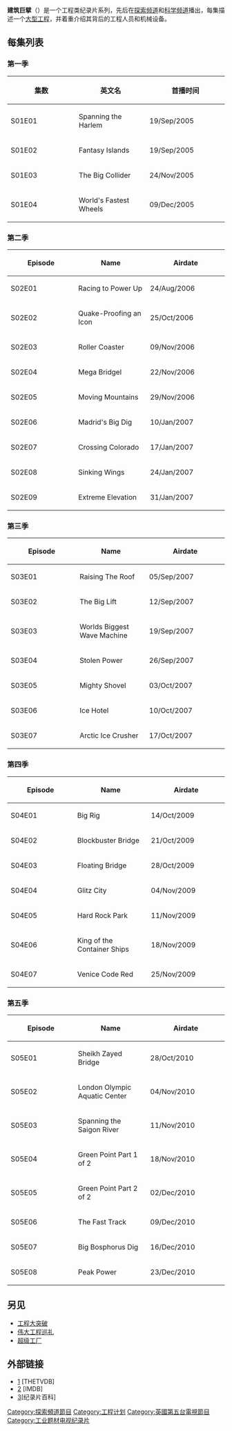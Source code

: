 {{refimprove|time=2014-03-01}}
{{Infobox television
| show_name            = Mega Builders<br>建筑巨擘
| image                = 
| caption              = Title card
| format               = 纪录片
| camera               =
| picture_format       =
| audio_format         =
| runtime              = 45分钟（不含广告）
| creator              =
| developer            =
| producer             =
| executive_producer   =
| starring             =
| presenter            = 
| theme_music_composer =
| opentheme            =
| endtheme             =
| country              = 加拿大
| location             =
| language             = 英语
| network              = [[探索频道|探索频道]]
| first_aired          = {{Start date|2005|9|11|df=y}}
| company              = Barna-Alper Productions, Mega Builders III Productions 
| distributor          = 
| last_aired           = 2010年
| num_series           = 5
| num_episodes         = 36
| list_episodes        =
| preceded_by          =
| followed_by          =
| related              =
| website              = http://www.discoveryworld.ca/Article.aspx?aid=24478
}}

'''建筑巨擘'''（{{lang-en|''Mega Builders''}}）是一个工程类纪录片系列，先后在[[探索频道|探索频道]]和[[科学频道|科学频道]]播出，每集描述一个[[大型工程|大型工程]]，并着重介绍其背后的工程人员和机械设备。

== 每集列表 ==

===第一季===
{| border="2" cellpadding="3"
! style="width: 255px;" |集数
! style="width: 255px;" |英文名
! style="width: 255px;" |首播时间
|-
|S01E01 ||Spanning the Harlem ||19/Sep/2005 
|-
|S01E02 ||Fantasy Islands ||19/Sep/2005
|-
|S01E03 ||The Big Collider ||24/Nov/2005 
|-
|S01E04 ||World's Fastest Wheels ||09/Dec/2005 
|}

===第二季===
{| border="2" cellpadding="3"
! style="width: 255px;" |Episode
! style="width: 255px;" |Name
! style="width: 255px;" |Airdate
|-
|S02E01 ||Racing to Power Up ||24/Aug/2006 
|-
|S02E02 ||Quake-Proofing an Icon ||25/Oct/2006
|-
|S02E03 ||Roller Coaster ||09/Nov/2006 
|-
|S02E04 ||Mega Bridgel ||22/Nov/2006 
|-
|S02E05 ||Moving Mountains ||29/Nov/2006
|-
|S02E06 ||Madrid's Big Dig ||10/Jan/2007
|-
|S02E07 ||Crossing Colorado ||17/Jan/2007 
|-
|S02E08 ||Sinking Wings ||24/Jan/2007
|-
|S02E09 ||Extreme Elevation ||31/Jan/2007  
|}

===第三季===
{| border="2" cellpadding="3"
! style="width: 255px;" |Episode
! style="width: 255px;" |Name
! style="width: 255px;" |Airdate
|-
|S03E01 ||Raising The Roof ||05/Sep/2007 
|-
|S03E02 ||The Big Lift ||12/Sep/2007 
|-
|S03E03 ||Worlds Biggest Wave Machine ||19/Sep/2007 
|-
|S03E04 ||Stolen Power ||26/Sep/2007 
|-
|S03E05 ||Mighty Shovel ||03/Oct/2007
|-
|S03E06 ||Ice Hotel ||10/Oct/2007 
|-
|S03E07 ||Arctic Ice Crusher ||17/Oct/2007  
|}

===第四季===
{| border="2" cellpadding="3"
! style="width: 255px;" |Episode
! style="width: 255px;" |Name
! style="width: 255px;" |Airdate
|-
|S04E01 ||Big Rig ||14/Oct/2009 
|-
|S04E02 ||Blockbuster Bridge ||21/Oct/2009
|-
|S04E03 ||Floating Bridge ||28/Oct/2009
|-
|S04E04 ||Glitz City ||04/Nov/2009
|-
|S04E05 ||Hard Rock Park ||11/Nov/2009 
|-
|S04E06 ||King of the Container Ships ||18/Nov/2009 
|-
|S04E07 ||Venice Code Red ||25/Nov/2009
|}

===第五季===
{| border="2" cellpadding="3"
! style="width: 255px;" |Episode
! style="width: 255px;" |Name
! style="width: 255px;" |Airdate
|-
|S05E01 ||Sheikh Zayed Bridge ||28/Oct/2010
|-
|S05E02 ||London Olympic Aquatic Center ||04/Nov/2010	
|-
|S05E03 ||Spanning the Saigon River ||11/Nov/2010 
|-
|S05E04 ||Green Point Part 1 of 2 ||18/Nov/2010
|-
|S05E05 ||Green Point Part 2 of 2 ||02/Dec/2010
|-
|S05E06 ||The Fast Track ||09/Dec/2010 
|-
|S05E07 ||Big Bosphorus Dig ||16/Dec/2010
|-
|S05E08 ||Peak Power||23/Dec/2010 
|}

== 另见 ==
*[[工程大突破|工程大突破]]
*[[伟大工程巡礼|伟大工程巡礼]]
*[[超级工厂|超级工厂]]

==外部链接==
* [http://thetvdb.com/?tab=series&id=80993] {{Wayback|url=http://thetvdb.com/?tab=series&id=80993 |date=20160303214647 }}[THETVDB]
* [http://www.imdb.com/title/tt0891831] {{Wayback|url=http://www.imdb.com/title/tt0891831 |date=20170407084944 }}[IMDB]
* [https://web.archive.org/web/20140305222432/http://wiki.jlpzj.net/view/Category:DC_Mega_Builders][纪录片百科]

{{DEFAULTSORT:Mega Builders}}
[[Category:探索頻道節目|Category:探索頻道節目]]
[[Category:工程计划|Category:工程计划]]
[[Category:英國第五台電視節目|Category:英國第五台電視節目]]
[[Category:工业题材电视纪录片|Category:工业题材电视纪录片]]